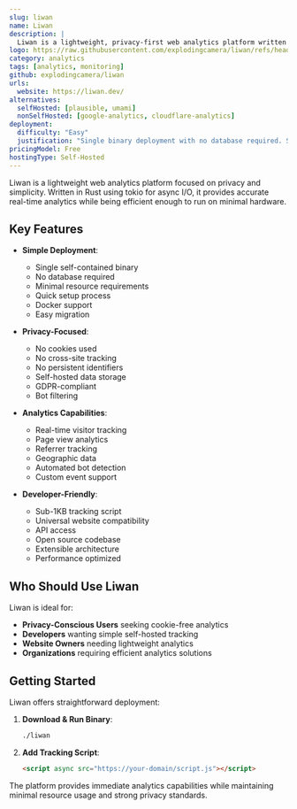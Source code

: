 ```yaml
---
slug: liwan
name: Liwan
description: |
  Liwan is a lightweight, privacy-first web analytics platform written in Rust. It provides accurate real-time analytics with a single self-contained binary and no database requirements.
logo: https://raw.githubusercontent.com/explodingcamera/liwan/refs/heads/main/web/public/favicon.ico
category: analytics
tags: [analytics, monitoring]
github: explodingcamera/liwan
urls:
  website: https://liwan.dev/
alternatives:
  selfHosted: [plausible, umami]
  nonSelfHosted: [google-analytics, cloudflare-analytics]
deployment:
  difficulty: "Easy"
  justification: "Single binary deployment with no database required. Simple tracking script integration."
pricingModel: Free
hostingType: Self-Hosted
---
```


Liwan is a lightweight web analytics platform focused on privacy and simplicity.
Written in Rust using tokio for async I/O, it provides accurate real-time analytics
while being efficient enough to run on minimal hardware.

## Key Features

- **Simple Deployment**:

  - Single self-contained binary
  - No database required
  - Minimal resource requirements
  - Quick setup process
  - Docker support
  - Easy migration

- **Privacy-Focused**:

  - No cookies used
  - No cross-site tracking
  - No persistent identifiers
  - Self-hosted data storage
  - GDPR-compliant
  - Bot filtering

- **Analytics Capabilities**:

  - Real-time visitor tracking
  - Page view analytics
  - Referrer tracking
  - Geographic data
  - Automated bot detection
  - Custom event support

- **Developer-Friendly**:
  - Sub-1KB tracking script
  - Universal website compatibility
  - API access
  - Open source codebase
  - Extensible architecture
  - Performance optimized

## Who Should Use Liwan

Liwan is ideal for:

- **Privacy-Conscious Users** seeking cookie-free analytics
- **Developers** wanting simple self-hosted tracking
- **Website Owners** needing lightweight analytics
- **Organizations** requiring efficient analytics solutions

## Getting Started

Liwan offers straightforward deployment:

1. **Download & Run Binary**:

   ```bash
   ./liwan
   ```

2. **Add Tracking Script**:
   ```html
   <script async src="https://your-domain/script.js"></script>
   ```

The platform provides immediate analytics capabilities while maintaining minimal
resource usage and strong privacy standards.
